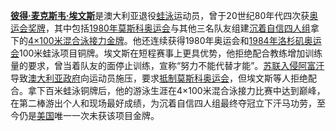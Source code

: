 '''[[彼得·埃文斯|彼得·麦克斯韦·埃文斯]]'''是澳大利亚退役[[蛙泳|蛙泳]]运动员，曾于20世纪80年代四次获[[奥林匹克运动会奖牌|奥运会奖牌]]，其中包括[[1980年夏季奥林匹克运动会|1980年莫斯科奥运会]]与其他三名队友组建[[沉着自信四人组|沉着自信四人组]]拿下的[[1980年夏季奥林匹克运动会男子4×100米混合泳接力比赛|4×100米混合泳接力金牌]]。他还连续获得1980年奥运会和[[1984年夏季奥林匹克运动会|1984年洛杉矶奥运会]]100米蛙泳项目铜牌。埃文斯在短程赛事上更具优势，他拒绝配合教练增加训练量的要求，曾当着队友的面停止训练，宣称“努力不能代替才能”。[[苏联－阿富汗战争|苏联入侵阿富汗]]导致[[澳大利亚政府|澳大利亚政府]]向运动员施压，要求[[联合抵制1980年夏季奥运会|抵制莫斯科奥运会]]，但埃文斯等人拒绝配合。拿下百米蛙泳铜牌后，他的游泳生涯在4×100米混合泳接力比赛中达到巅峰，在第二棒游出个人和现场最好成绩，为沉着自信四人组最终夺冠立下汗马功劳，至今仍是[[奧林匹克運動會美國代表團|美国]]唯一一次未获该项目金牌。